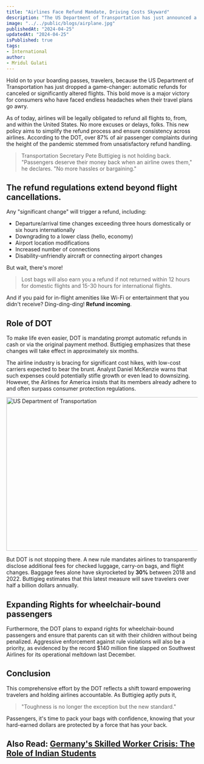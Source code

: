 ```yaml
---
title: "Airlines Face Refund Mandate, Driving Costs Skyward"
description: "The US Department of Transportation has just announced a game-changing mandate: automatic refunds for canceled or significantly altered flights. This victory for consumers aims to simplify the refund process and ensure consistency across airlines. Transportation Secretary Pete Buttigieg emphasizes that passengers deserve their money back without hassle. The new regulations cover various scenarios, including flight changes, lost baggage, and unused amenities."
image: "../../public/blogs/airplane.jpg"
publishedAt: "2024-04-25"
updatedAt: "2024-04-25"
isPublished: true
tags: 
- International
author: 
- Mridul Gulati
---
```


Hold on to your boarding passes, travelers, because the US Department of Transportation has just dropped a game-changer: automatic refunds for canceled or significantly altered flights. This bold move is a major victory for consumers who have faced endless headaches when their travel plans go awry.

As of today, airlines will be legally obligated to refund all flights to, from, and within the United States. No more excuses or delays, folks. This new policy aims to simplify the refund process and ensure consistency across airlines. According to the DOT, over 87% of air passenger complaints during the height of the pandemic stemmed from unsatisfactory refund handling.

> Transportation Secretary Pete Buttigieg is not holding back. "Passengers deserve their money back when an airline owes them," he declares. "No more hassles or bargaining."

## The refund regulations extend beyond flight cancellations. 

Any "significant change" will trigger a refund, including:

* Departure/arrival time changes exceeding three hours domestically or six hours internationally
* Downgrading to a lower class (hello, economy)
* Airport location modifications
* Increased number of connections
* Disability-unfriendly aircraft or connecting airport changes

But wait, there's more! 

> Lost bags will also earn you a refund if not returned within 12 hours for domestic flights and 15-30 hours for international flights. 

And if you paid for in-flight amenities like Wi-Fi or entertainment that you didn't receive? Ding-ding-ding! **Refund incoming**.

## Role of DOT
To make life even easier, DOT is mandating prompt automatic refunds in cash or via the original payment method. Buttigieg emphasizes that these changes will take effect in approximately six months.

The airline industry is bracing for significant cost hikes, with low-cost carriers expected to bear the brunt. Analyst Daniel McKenzie warns that such expenses could potentially stifle growth or even lead to downsizing. However, the Airlines for America insists that its members already adhere to and often surpass consumer protection regulations.

<Image
  src="/blogs/us-dept-of-transportation.png"
  width="718"
  height="404"
  alt="US Department of Transportation"
  sizes="100vw"
/>

But DOT is not stopping there. A new rule mandates airlines to transparently disclose additional fees for checked luggage, carry-on bags, and flight changes. Baggage fees alone have skyrocketed by **30%** between 2018 and 2022. Buttigieg estimates that this latest measure will save travelers over half a billion dollars annually.

## Expanding Rights for wheelchair-bound passengers

Furthermore, the DOT plans to expand rights for wheelchair-bound passengers and ensure that parents can sit with their children without being penalized. Aggressive enforcement against rule violations will also be a priority, as evidenced by the record $140 million fine slapped on Southwest Airlines for its operational meltdown last December.

## Conclusion

This comprehensive effort by the DOT reflects a shift toward empowering travelers and holding airlines accountable. As Buttigieg aptly puts it, 

> "Toughness is no longer the exception but the new standard." 

Passengers, it's time to pack your bags with confidence, knowing that your hard-earned dollars are protected by a force that has your back.

## Also Read: [Germany's Skilled Worker Crisis: The Role of Indian Students](https://onlinekhabri.com/blog/germany-skilled-worker-crisis-role-of-india)